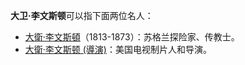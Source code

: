 '''大卫·李文斯顿'''可以指下面两位名人：

*[[戴維·利文斯通|大衛·李文斯頓]]（1813-1873）：苏格兰探险家、传教士。
*[[大衛·李文斯顿_(導演)|大衛·李文斯顿 (導演)]]：美国电视制片人和导演。

{{Disambiguation|Livingston, David|Cat=六字人名譯名消歧義}}